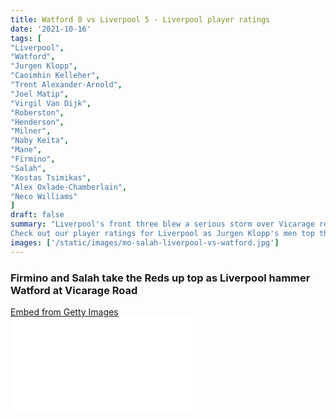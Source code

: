 ```yaml
---
title: Watford 0 vs Liverpool 5 - Liverpool player ratings
date: '2021-10-16'
tags: [
"Liverpool",
"Watford",
"Jurgen Klopp",
"Caoimhin Kelleher",
"Trent Alexander-Arnold",
"Joel Matip",
"Virgil Van Dijk",
"Roberston",
"Henderson",
"Milner",
"Naby Keita",
"Mane",
"Firmino",
"Salah",
"Kostas Tsimikas",
"Alex Oxlade-Chamberlain",
"Neco Williams"
]
draft: false
summary: "Liverpool's front three blew a serious storm over Vicarage road in Claudio Ranieri's first game in charge of Watford. 
Check out our player ratings for Liverpool as Jurgen Klopp's men top the league table."
images: ['/static/images/mo-salah-liverpool-vs-watford.jpg']
---
```


### Firmino and Salah take the Reds up top as Liverpool hammer Watford at Vicarage Road

<div
  className="getty embed image"
  style={{
    backgroundColor: '#fff',
    display: 'inline-block',
    fontFamily: 'Roboto, sans-serif',
    color: '#a7a7a7',
    fontSize: '11px',
    width: '100%',
    maxWidth: '594px',
    float: 'left',
    marginRight: '20px',
    marginBottom: '20px',
  }}
>
  <div style={{ padding: 0, margin: 0, textAlign: 'left' }}>
    <a
      href="http://www.gettyimages.in/detail/1235911626"
      target="_blank"
      style={{
        color: '#a7a7a7',
        textDecoration: 'none',
        fontWeight: 'normal !important',
        border: 'none',
        display: 'inline-block',
      }}
    >
      Embed from Getty Images
    </a>
  </div>
  <div
    style={{
      overflow: 'hidden',
      position: 'relative',
      height: 0,
      padding: '62.28956% 0 0 0',
      width: '100%',
    }}
  >
    <iframe
      src="//embed.gettyimages.com/embed?assets=1235911626,1204202097,1064748900,1235910817,1204217057&et=aZ05o2eESqdzxGqkCue-Uw&tld=in&sig=oFg6RtmXulSMz2EddaN4zFy53HpZOnc0aH7ZwusRm5U=&caption=false&ver=1"
      scrolling="no"
      frameBorder={0}
      width={594}
      height={370}
      style={{
        display: 'inline-block',
        position: 'absolute',
        top: 0,
        left: 0,
        width: '100%',
        height: '100%',
        margin: 0,
      }}
    />
  </div>
</div>

### 1. Caoimhin Kelleher: 6.5

Given that he had nothing much to do, he deserves the rating he's got as he was calm and collective with the ball at his feet.

### 2. Robertson: 7.5

He was once again running his legs out from the left hand side as he was good in the game.

Contributed to the clean sheet as well.

### 3. Virgil Van Dijk: 8

He was totally comfortable with the ball at his feet. Had no worries aerially and he had the eye to sling in his long ball from the back. Exceptional once again.

### 4. Joel Matip: 7.5

He was cool, calm and collective at the back. Didn't hesitate and found himself surging forward many times in the attacking half for Liverpool.

### 5. Trent Alexander Arnold: 7

He found Salah with a few breath-taking passes from the half-way line in the first half.

His passes were good and he was looking to push forward on multiple occasions without bearing much fruit.

### 6. Keita: 6.5

He was comfortable on the ball and he didn't look rusty. Looked comfortable and confident when he was on the ball.

### 7. Henderson: 6

Kept things steady in midfield and supplied it wide for the boys on the wing to stride forward.

### 8. Milner: 6.5

He certainly had a rusty start in the opening exchanges of the game, but the veteran got back into his groove and grabbed an assist in the game.

### 9. Mane: 9

<div
  className="getty embed image"
  style={{
    backgroundColor: '#fff',
    display: 'inline-block',
    fontFamily: 'Roboto, sans-serif',
    color: '#a7a7a7',
    fontSize: '11px',
    width: '100%',
    maxWidth: '594px',
    float: 'left',
    marginRight: '20px',
    marginBottom: '20px',
  }}
>
  <div style={{ padding: 0, margin: 0, textAlign: 'left' }}>
    <a
      href="http://www.gettyimages.in/detail/1235912973"
      target="_blank"
      style={{
        color: '#a7a7a7',
        textDecoration: 'none',
        fontWeight: 'normal !important',
        border: 'none',
        display: 'inline-block',
      }}
    >
      Embed from Getty Images
    </a>
  </div>
  <div
    style={{
      overflow: 'hidden',
      position: 'relative',
      height: 0,
      padding: '67.845116% 0 0 0',
      width: '100%',
    }}
  >
    <iframe
      src="//embed.gettyimages.com/embed/1235912973?et=QyYY8BpOTqpAJoytCSMEUg&tld=in&sig=In94J-F8AFpaJvq7CPMZjVvAO2_lyO3S3Re084n81_I=&caption=false&ver=1"
      scrolling="no"
      frameBorder={0}
      width={594}
      height={403}
      style={{
        display: 'inline-block',
        position: 'absolute',
        top: 0,
        left: 0,
        width: '100%',
        height: '100%',
        margin: 0,
      }}
    />
  </div>
</div>

The Senegalese winger is continuing to show that he is getting back to his usual best and he kept Watford on their toes from the left wing side of Liverpool's attack.

He scored the game's first goal and capitalised from a sublime cross from Salah.

### 10. Firmino: 10

<div
  className="getty embed image"
  style={{
    backgroundColor: '#fff',
    display: 'inline-block',
    fontFamily: 'Roboto, sans-serif',
    color: '#a7a7a7',
    fontSize: '11px',
    width: '100%',
    maxWidth: '594px',
    float: 'left',
    marginRight: '20px',
    marginBottom: '20px',
  }}
>
  <div style={{ padding: 0, margin: 0, textAlign: 'left' }}>
    <a
      href="http://www.gettyimages.in/detail/1235917790"
      target="_blank"
      style={{
        color: '#a7a7a7',
        textDecoration: 'none',
        fontWeight: 'normal !important',
        border: 'none',
        display: 'inline-block',
      }}
    >
      Embed from Getty Images
    </a>
  </div>
  <div
    style={{
      overflow: 'hidden',
      position: 'relative',
      height: 0,
      padding: '68.181816% 0 0 0',
      width: '100%',
    }}
  >
    <iframe
      src="//embed.gettyimages.com/embed/1235917790?et=R9kIaJ8VQ51INShoPt_dZw&tld=in&sig=Gr30hKB7VLdhtye7NMP8TAcKoiecBVAsao541ghZm_s=&caption=true&ver=1"
      scrolling="no"
      frameBorder={0}
      width={594}
      height={405}
      style={{
        display: 'inline-block',
        position: 'absolute',
        top: 0,
        left: 0,
        width: '100%',
        height: '100%',
        margin: 0,
      }}
    />
  </div>
</div>

He ensured Jurgen Klopp that he still remains as the number 1 pick in that centre forward role off Diogo Jota.

He was rested from international duty and he bore fruit at Vicarage road by scoring a fantastic hattrick as he poached home for Liverpool twice.

### 11. Salah: 10

<div
  className="getty embed image"
  style={{
    backgroundColor: '#fff',
    display: 'inline-block',
    fontFamily: 'Roboto, sans-serif',
    color: '#a7a7a7',
    fontSize: '11px',
    width: '100%',
    maxWidth: '594px',
    float: 'left',
    marginRight: '20px',
    marginBottom: '20px',
  }}
>
  <div style={{ padding: 0, margin: 0, textAlign: 'left' }}>
    <a
      href="http://www.gettyimages.in/detail/1346919872"
      target="_blank"
      style={{
        color: '#a7a7a7',
        textDecoration: 'none',
        fontWeight: 'normal !important',
        border: 'none',
        display: 'inline-block',
      }}
    >
      Embed from Getty Images
    </a>
  </div>
  <div
    style={{
      overflow: 'hidden',
      position: 'relative',
      height: 0,
      padding: '66.66667% 0 0 0',
      width: '100%',
    }}
  >
    <iframe
      src="//embed.gettyimages.com/embed/1346919872?et=teIdCqlZS9JUWwpVP3xO4A&tld=in&sig=ZuANgviz69z6XHpswQ_oeccNT7oQ7AY3n0_oEa4N2XQ=&caption=false&ver=1"
      scrolling="no"
      frameBorder={0}
      width={594}
      height={396}
      style={{
        display: 'inline-block',
        position: 'absolute',
        top: 0,
        left: 0,
        width: '100%',
        height: '100%',
        margin: 0,
      }}
    />
  </div>
</div>

He gave Danny Rose a real scare throughout the game as he kept haunting him time and time again.

The Egyptian king grabbed a world class goal and a world class assist in the game as he is heads above shoulders over everyone else around him.

## Substitutes

### 12. Kostas Tsimikas: 6.5

Came on for the injured Robertson and showed good amounts of energy and did relatively well in the game.

### 13. Oxlade Chamberlain: 6

Came on in the game and caused much more threat to Watford's defensive line with his fresh legs.

### 14. Neco Williams: 7.5

The young Welsh right back grabbed an assist in his short cameo in the game as he provided Firmino the match ball.
